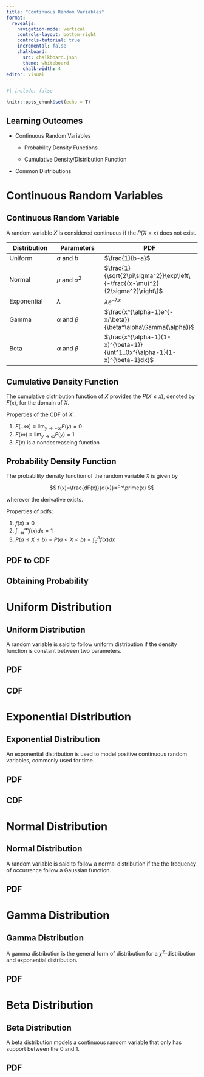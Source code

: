 ```yaml
---
title: "Continuous Random Variables"
format:
  revealjs:
    navigation-mode: vertical
    controls-layout: bottom-right
    controls-tutorial: true
    incremental: false 
    chalkboard:
      src: chalkboard.json
      theme: whiteboard
      chalk-width: 4
editor: visual
---
```


```r
#| include: false

knitr::opts_chunk$set(echo = T)

```

## Learning Outcomes

-   Continuous Random Variables

    -   Probability Density Functions

    -   Cumulative Density/Distribution Function

-   Common Distributions

# Continuous Random Variables

## Continuous Random Variable

A random variable $X$ is considered continuous if the $P(X=x)$ does not exist.

::: fragment
| Distribution | Parameters           | PDF                                                                            |
|------------------|------------------|------------------------------------|
| Uniform      | $a$ and $b$          | $\frac{1}{b-a}$                                                                |
| Normal       | $\mu$ and $\sigma^2$ | $\frac{1}{\sqrt{2\pi\sigma^2}}\exp\left\{-\frac{(x-\mu)^2}{2\sigma^2}\right\}$ |
| Exponential  | $\lambda$            | $\lambda e^{-\lambda x}$                                                       |
| Gamma        | $\alpha$ and $\beta$ | $\frac{x^{\alpha-1}e^{-x/\beta}}{\beta^\alpha\Gamma(\alpha)}$                  |
| Beta         | $\alpha$ and $\beta$ | $\frac{x^{\alpha-1}(1-x)^{\beta-1}}{\int^1_0x^{\alpha-1}(1-x)^{\beta-1}dx}$    |
:::

## Cumulative Density Function

The cumulative distribution function of $X$ provides the $P(X\leq x)$, denoted by $F(x)$, for the domain of $X$.

Properties of the CDF of $X$:

1.  $F(-\infty)\equiv \lim_{y\rightarrow -\infty}F(y)=0$
2.  $F(\infty)\equiv \lim_{y\rightarrow \infty}F(y)=1$
3.  $F(x)$ is a nondecreaseing function

## Probability Density Function

The probability density function of the random variable $X$ is given by

$$
f(x)=\frac{dF(x)}{d(x)}=F^\prime(x)
$$

wherever the derivative exists.

Properties of pdfs:

1.  $f(x)\geq 0$
2.  $\int^\infty_{-\infty}f(x)dx=1$
3.  $P(a\leq X\leq b) = P(a<X<b)=\int^b_af(x)dx$

## PDF to CDF

## Obtaining Probability

# Uniform Distribution

## Uniform Distribution

A random variable is said to follow uniform distribution if the density function is constant between two parameters.

## PDF

## CDF

# Exponential Distribution

## Exponential Distribution

An exponential distribution is used to model positive continuous random variables, commonly used for time.

## PDF

## CDF

# Normal Distribution

## Normal Distribution

A random variable is said to follow a normal distribution if the the frequency of occurrence follow a Gaussian function.

## PDF

# Gamma Distribution

## Gamma Distribution

A gamma distribution is the general form of distribution for a $\chi^2$-distribution and exponential distribution.

## PDF

# Beta Distribution

## Beta Distribution

A beta distribution models a continuous random variable that only has support between the 0 and 1.

## PDF
